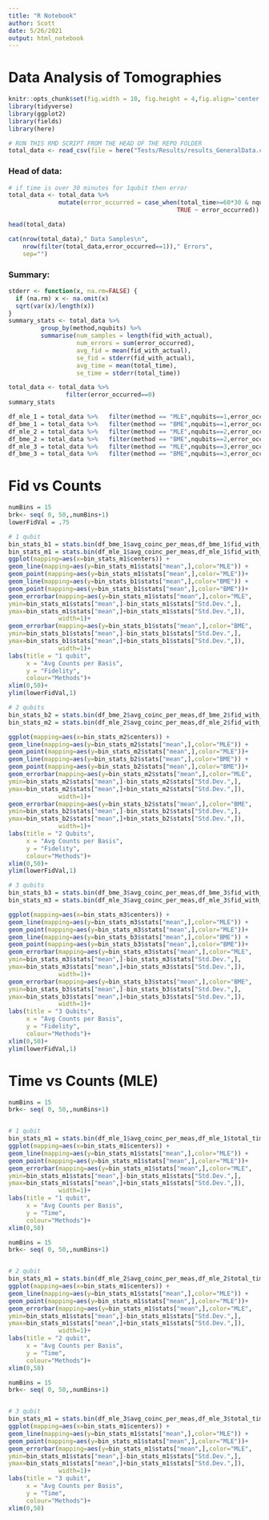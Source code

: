 ```yaml
---
title: "R Notebook"
author: Scott
date: 5/26/2021
output: html_notebook
---
```

# Data Analysis of Tomographies
```r
knitr::opts_chunk$set(fig.width = 10, fig.height = 4,fig.align='center',echo=FALSE,warning=FALSE)
library(tidyverse)
library(ggplot2)
library(fields)
library(here)

# RUN THIS RMD SCRIPT FROM THE HEAD OF THE REPO FOLDER
total_data <- read_csv(file = here("Tests/Results/results_GeneralData.csv"))
```
### Head of data:
```r
# if time is over 30 minutes for 1qubit then error
total_data <- total_data %>%
              mutate(error_occurred = case_when(total_time>=60*30 & nqubits == 1 ~ TRUE,
                                               TRUE ~ error_occurred))

head(total_data)

cat(nrow(total_data)," Data Samples\n",
    nrow(filter(total_data,error_occurred==1))," Errors",
    sep="")
```
### Summary:
```r
stderr <- function(x, na.rm=FALSE) {
  if (na.rm) x <- na.omit(x)
  sqrt(var(x)/length(x))
}
summary_stats <- total_data %>%
         group_by(method,nqubits) %>%
         summarise(num_samples = length(fid_with_actual),
                   num_errors = sum(error_occurred),
                   avg_fid = mean(fid_with_actual),
                   se_fid = stderr(fid_with_actual),
                   avg_time = mean(total_time),
                   se_time = stderr(total_time))

total_data <- total_data %>%
                filter(error_occurred==0)
summary_stats
```

```r
df_mle_1 = total_data %>%   filter(method == "MLE",nqubits==1,error_occurred==0)
df_bme_1 = total_data %>%   filter(method == "BME",nqubits==1,error_occurred==0)
df_mle_2 = total_data %>%   filter(method == "MLE",nqubits==2,error_occurred==0)
df_bme_2 = total_data %>%   filter(method == "BME",nqubits==2,error_occurred==0)
df_mle_3 = total_data %>%   filter(method == "MLE",nqubits==3,error_occurred==0)
df_bme_3 = total_data %>%   filter(method == "BME",nqubits==3,error_occurred==0)
```

# Fid vs Counts
```r
numBins = 15
brk<- seq( 0, 50,,numBins+1)
lowerFidVal = .75

# 1 qubit
bin_stats_b1 = stats.bin(df_bme_1$avg_coinc_per_meas,df_bme_1$fid_with_actual,breaks = brk)
bin_stats_m1 = stats.bin(df_mle_1$avg_coinc_per_meas,df_mle_1$fid_with_actual,breaks = brk)
ggplot(mapping=aes(x=bin_stats_m1$centers)) +
geom_line(mapping=aes(y=bin_stats_m1$stats["mean",],color="MLE")) +
geom_point(mapping=aes(y=bin_stats_m1$stats["mean",],color="MLE"))+
geom_line(mapping=aes(y=bin_stats_b1$stats["mean",],color="BME")) +
geom_point(mapping=aes(y=bin_stats_b1$stats["mean",],color="BME"))+
geom_errorbar(mapping=aes(y=bin_stats_m1$stats["mean",],color="MLE",
ymin=bin_stats_m1$stats["mean",]-bin_stats_m1$stats["Std.Dev.",],
ymax=bin_stats_m1$stats["mean",]+bin_stats_m1$stats["Std.Dev.",]),
              width=1)+
geom_errorbar(mapping=aes(y=bin_stats_b1$stats["mean",],color="BME",
ymin=bin_stats_b1$stats["mean",]-bin_stats_b1$stats["Std.Dev.",],
ymax=bin_stats_b1$stats["mean",]+bin_stats_b1$stats["Std.Dev.",]),
              width=1)+
labs(title = "1 qubit",
     x = "Avg Counts per Basis",
     y = "Fidelity",
     colour="Methods")+
xlim(0,50)+
ylim(lowerFidVal,1)
```

```r
# 2 qubits
bin_stats_b2 = stats.bin(df_bme_2$avg_coinc_per_meas,df_bme_2$fid_with_actual,breaks = brk)
bin_stats_m2 = stats.bin(df_mle_2$avg_coinc_per_meas,df_mle_2$fid_with_actual,breaks = brk)

ggplot(mapping=aes(x=bin_stats_m2$centers)) +
geom_line(mapping=aes(y=bin_stats_m2$stats["mean",],color="MLE")) +
geom_point(mapping=aes(y=bin_stats_m2$stats["mean",],color="MLE"))+
geom_line(mapping=aes(y=bin_stats_b2$stats["mean",],color="BME")) +
geom_point(mapping=aes(y=bin_stats_b2$stats["mean",],color="BME"))+
geom_errorbar(mapping=aes(y=bin_stats_m2$stats["mean",],color="MLE",
ymin=bin_stats_m2$stats["mean",]-bin_stats_m2$stats["Std.Dev.",],
ymax=bin_stats_m2$stats["mean",]+bin_stats_m2$stats["Std.Dev.",]),
              width=1)+
geom_errorbar(mapping=aes(y=bin_stats_b2$stats["mean",],color="BME",
ymin=bin_stats_b2$stats["mean",]-bin_stats_b2$stats["Std.Dev.",],
ymax=bin_stats_b2$stats["mean",]+bin_stats_b2$stats["Std.Dev.",]),
              width=1)+
labs(title = "2 Qubits",
     x = "Avg Counts per Basis",
     y = "Fidelity",
     colour="Methods")+
xlim(0,50)+
ylim(lowerFidVal,1)
```

```r
# 3 qubits
bin_stats_b3 = stats.bin(df_bme_3$avg_coinc_per_meas,df_bme_3$fid_with_actual,breaks = brk)
bin_stats_m3 = stats.bin(df_mle_3$avg_coinc_per_meas,df_mle_3$fid_with_actual,breaks = brk)

ggplot(mapping=aes(x=bin_stats_m3$centers)) +
geom_line(mapping=aes(y=bin_stats_m3$stats["mean",],color="MLE")) +
geom_point(mapping=aes(y=bin_stats_m3$stats["mean",],color="MLE"))+
geom_line(mapping=aes(y=bin_stats_b3$stats["mean",],color="BME")) +
geom_point(mapping=aes(y=bin_stats_b3$stats["mean",],color="BME"))+
geom_errorbar(mapping=aes(y=bin_stats_m3$stats["mean",],color="MLE",
ymin=bin_stats_m3$stats["mean",]-bin_stats_m3$stats["Std.Dev.",],
ymax=bin_stats_m3$stats["mean",]+bin_stats_m3$stats["Std.Dev.",]),
              width=1)+
geom_errorbar(mapping=aes(y=bin_stats_b3$stats["mean",],color="BME",
ymin=bin_stats_b3$stats["mean",]-bin_stats_b3$stats["Std.Dev.",],
ymax=bin_stats_b3$stats["mean",]+bin_stats_b3$stats["Std.Dev.",]),
              width=1)+
labs(title = "3 Qubits",
     x = "Avg Counts per Basis",
     y = "Fidelity",
     colour="Methods")+
xlim(0,50)+
ylim(lowerFidVal,1)
```

# Time vs Counts (MLE)
```r
numBins = 15
brk<- seq( 0, 50,,numBins+1)


# 1 qubit
bin_stats_m1 = stats.bin(df_mle_1$avg_coinc_per_meas,df_mle_1$total_time,breaks = brk)
ggplot(mapping=aes(x=bin_stats_m1$centers)) +
geom_line(mapping=aes(y=bin_stats_m1$stats["mean",],color="MLE")) +
geom_point(mapping=aes(y=bin_stats_m1$stats["mean",],color="MLE"))+
geom_errorbar(mapping=aes(y=bin_stats_m1$stats["mean",],color="MLE",
ymin=bin_stats_m1$stats["mean",]-bin_stats_m1$stats["Std.Dev.",],
ymax=bin_stats_m1$stats["mean",]+bin_stats_m1$stats["Std.Dev.",]),
              width=1)+
labs(title = "1 qubit",
     x = "Avg Counts per Basis",
     y = "Time",
     colour="Methods")+
xlim(0,50)
```


```r
numBins = 15
brk<- seq( 0, 50,,numBins+1)


# 2 qubit
bin_stats_m1 = stats.bin(df_mle_2$avg_coinc_per_meas,df_mle_2$total_time,breaks = brk)
ggplot(mapping=aes(x=bin_stats_m1$centers)) +
geom_line(mapping=aes(y=bin_stats_m1$stats["mean",],color="MLE")) +
geom_point(mapping=aes(y=bin_stats_m1$stats["mean",],color="MLE"))+
geom_errorbar(mapping=aes(y=bin_stats_m1$stats["mean",],color="MLE",
ymin=bin_stats_m1$stats["mean",]-bin_stats_m1$stats["Std.Dev.",],
ymax=bin_stats_m1$stats["mean",]+bin_stats_m1$stats["Std.Dev.",]),
              width=1)+
labs(title = "2 qubit",
     x = "Avg Counts per Basis",
     y = "Time",
     colour="Methods")+
xlim(0,50)
```

```r
numBins = 15
brk<- seq( 0, 50,,numBins+1)


# 3 qubit
bin_stats_m1 = stats.bin(df_mle_3$avg_coinc_per_meas,df_mle_3$total_time,breaks = brk)
ggplot(mapping=aes(x=bin_stats_m1$centers)) +
geom_line(mapping=aes(y=bin_stats_m1$stats["mean",],color="MLE")) +
geom_point(mapping=aes(y=bin_stats_m1$stats["mean",],color="MLE"))+
geom_errorbar(mapping=aes(y=bin_stats_m1$stats["mean",],color="MLE",
ymin=bin_stats_m1$stats["mean",]-bin_stats_m1$stats["Std.Dev.",],
ymax=bin_stats_m1$stats["mean",]+bin_stats_m1$stats["Std.Dev.",]),
              width=1)+
labs(title = "3 qubit",
     x = "Avg Counts per Basis",
     y = "Time",
     colour="Methods")+
xlim(0,50)
```